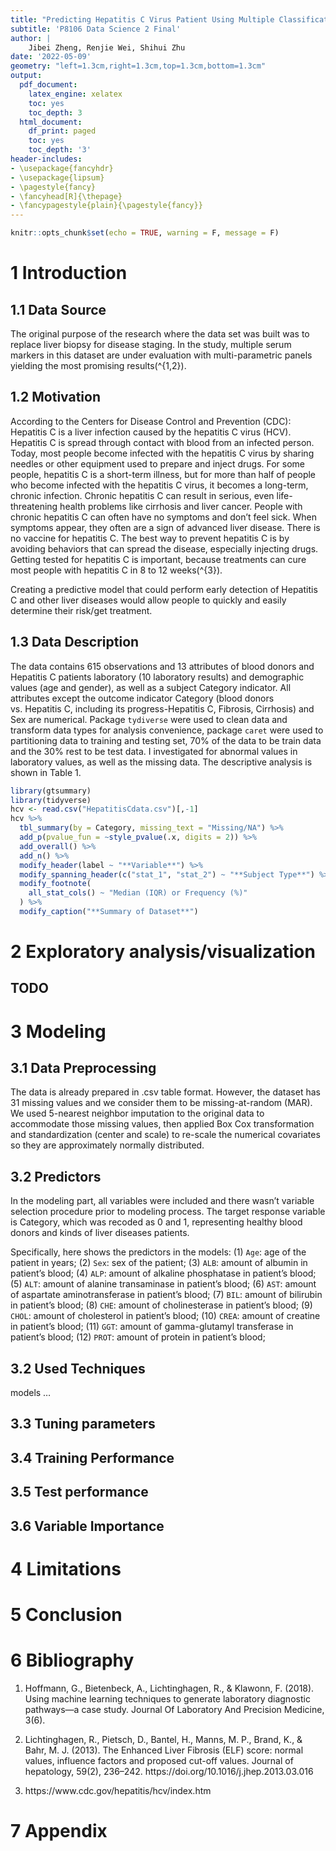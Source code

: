 ```yaml
---
title: "Predicting Hepatitis C Virus Patient Using Multiple Classification Methods"
subtitle: 'P8106 Data Science 2 Final'
author: | 
    Jibei Zheng, Renjie Wei, Shihui Zhu
date: '2022-05-09'
geometry: "left=1.3cm,right=1.3cm,top=1.3cm,bottom=1.3cm"
output:
  pdf_document:
    latex_engine: xelatex
    toc: yes
    toc_depth: 3
  html_document:
    df_print: paged
    toc: yes
    toc_depth: '3'
header-includes:
- \usepackage{fancyhdr}
- \usepackage{lipsum}
- \pagestyle{fancy}
- \fancyhead[R]{\thepage}
- \fancypagestyle{plain}{\pagestyle{fancy}}
---
```


```r
knitr::opts_chunk$set(echo = TRUE, warning = F, message = F)
```

# 1 Introduction

## 1.1 Data Source

The original purpose of the research where the data set was built was to replace liver biopsy for disease staging. In the study, multiple serum markers in this dataset are under evaluation with multi-parametric panels yielding the most promising results\(^{1,2}\).

## 1.2 Motivation

According to the Centers for Disease Control and Prevention (CDC): Hepatitis C is a liver infection caused by the hepatitis C virus (HCV). Hepatitis C is spread through contact with blood from an infected person. Today, most people become infected with the hepatitis C virus by sharing needles or other equipment used to prepare and inject drugs. For some people, hepatitis C is a short-term illness, but for more than half of people who become infected with the hepatitis C virus, it becomes a long-term, chronic infection. Chronic hepatitis C can result in serious, even life-threatening health problems like cirrhosis and liver cancer. People with chronic hepatitis C can often have no symptoms and don’t feel sick. When symptoms appear, they often are a sign of advanced liver disease. There is no vaccine for hepatitis C. The best way to prevent hepatitis C is by avoiding behaviors that can spread the disease, especially injecting drugs. Getting tested for hepatitis C is important, because treatments can cure most people with hepatitis C in 8 to 12 weeks\(^{3}\).

Creating a predictive model that could perform early detection of Hepatitis C and other liver diseases would allow people to quickly and easily determine their risk/get treatment.

## 1.3 Data Description

The data contains 615 observations and 13 attributes of blood donors and Hepatitis C patients laboratory (10 laboratory results) and demographic values (age and gender), as well as a subject Category indicator. All attributes except the outcome indicator Category (blood donors vs. Hepatitis C, including its progress-Hepatitis C, Fibrosis, Cirrhosis) and Sex are numerical. Package `tydiverse` were used to clean data and transform data types for analysis convenience, package `caret` were used to partitioning data to training and testing set, 70% of the data to be train data and the 30% rest to be test data. I investigated for abnormal values in laboratory values, as well as the missing data. The descriptive analysis is shown in Table 1.

```r
library(gtsummary)
library(tidyverse)
hcv <- read.csv("HepatitisCdata.csv")[,-1]
hcv %>%
  tbl_summary(by = Category, missing_text = "Missing/NA") %>%
  add_p(pvalue_fun = ~style_pvalue(.x, digits = 2)) %>%
  add_overall() %>%
  add_n() %>%
  modify_header(label ~ "**Variable**") %>%
  modify_spanning_header(c("stat_1", "stat_2") ~ "**Subject Type**") %>%
  modify_footnote(
    all_stat_cols() ~ "Median (IQR) or Frequency (%)"
  ) %>%
  modify_caption("**Summary of Dataset**")
```

# 2 Exploratory analysis/visualization

## TODO

# 3 Modeling

## 3.1 Data Preprocessing

The data is already prepared in .csv table format. However, the dataset has 31 missing values and we consider them to be missing-at-random (MAR). We used 5-nearest neighbor imputation to the original data to accommodate those missing values, then applied Box Cox transformation and standardization (center and scale) to re-scale the numerical covariates so they are approximately normally distributed.

## 3.2 Predictors

In the modeling part, all variables were included and there wasn't variable selection procedure prior to modeling process. The target response variable is Category, which was recoded as 0 and 1, representing healthy blood donors and kinds of liver diseases patients.

Specifically, here shows the predictors in the models:
(1) `Age`: age of the patient in years;
(2) `Sex`: sex of the patient;
(3) `ALB`: amount of albumin in patient's blood;
(4) `ALP`: amount of alkaline phosphatase in patient's blood;
(5) `ALT`: amount of alanine transaminase in patient's blood;
(6) `AST`: amount of aspartate aminotransferase in patient's blood;
(7) `BIL`: amount of bilirubin in patient's blood;
(8) `CHE`: amount of cholinesterase in patient's blood;
(9) `CHOL`: amount of cholesterol in patient's blood;
(10) `CREA`: amount of creatine in patient's blood;
(11) `GGT`: amount of gamma-glutamyl transferase in patient's blood;
(12) `PROT`: amount of protein in patient's blood;

## 3.2 Used Techniques

models ...

## 3.3 Tuning parameters

## 3.4 Training Performance

## 3.5 Test performance

## 3.6 Variable Importance

# 4 Limitations

# 5 Conclusion

# 6 Bibliography

1. Hoffmann, G., Bietenbeck, A., Lichtinghagen, R., & Klawonn, F. (2018). Using machine learning techniques to generate laboratory diagnostic pathways—a case study. Journal Of Laboratory And Precision Medicine, 3(6).

2. Lichtinghagen, R., Pietsch, D., Bantel, H., Manns, M. P., Brand, K., & Bahr, M. J. (2013). The Enhanced Liver Fibrosis (ELF) score: normal values, influence factors and proposed cut-off values. Journal of hepatology, 59(2), 236–242. https://doi.org/10.1016/j.jhep.2013.03.016

3. https://www.cdc.gov/hepatitis/hcv/index.htm

# 7 Appendix
